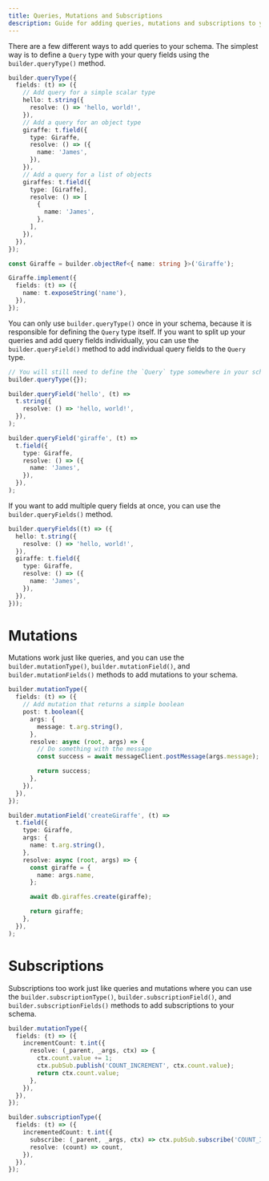 ```yaml
---
title: Queries, Mutations and Subscriptions
description: Guide for adding queries, mutations and subscriptions to your schema
---
```


There are a few different ways to add queries to your schema. The simplest way is to define a
`Query` type with your query fields using the `builder.queryType()` method.

```typescript
builder.queryType({
  fields: (t) => ({
    // Add query for a simple scalar type
    hello: t.string({
      resolve: () => 'hello, world!',
    }),
    // Add a query for an object type
    giraffe: t.field({
      type: Giraffe,
      resolve: () => ({
        name: 'James',
      }),
    }),
    // Add a query for a list of objects
    giraffes: t.field({
      type: [Giraffe],
      resolve: () => [
        {
          name: 'James',
        },
      ],
    }),
  }),
});

const Giraffe = builder.objectRef<{ name: string }>('Giraffe');

Giraffe.implement({
  fields: (t) => ({
    name: t.exposeString('name'),
  }),
});
```

You can only use `builder.queryType()` once in your schema, because it is responsible for defining
the `Query` type itself. If you want to split up your queries and add query fields individually, you
can use the `builder.queryField()` method to add individual query fields to the `Query` type.

```typescript
// You will still need to define the `Query` type somewhere in your schema to add individual query fields
builder.queryType({});

builder.queryField('hello', (t) =>
  t.string({
    resolve: () => 'hello, world!',
  }),
);

builder.queryField('giraffe', (t) =>
  t.field({
    type: Giraffe,
    resolve: () => ({
      name: 'James',
    }),
  }),
);
```

If you want to add multiple query fields at once, you can use the `builder.queryFields()` method.

```typescript
builder.queryFields((t) => ({
  hello: t.string({
    resolve: () => 'hello, world!',
  }),
  giraffe: t.field({
    type: Giraffe,
    resolve: () => ({
      name: 'James',
    }),
  }),
}));
```

# Mutations

Mutations work just like queries, and you can use the `builder.mutationType()`,
`builder.mutationField()`, and `builder.mutationFields()` methods to add mutations to your schema.

```typescript
builder.mutationType({
  fields: (t) => ({
    // Add mutation that returns a simple boolean
    post: t.boolean({
      args: {
        message: t.arg.string(),
      },
      resolve: async (root, args) => {
        // Do something with the message
        const success = await messageClient.postMessage(args.message);

        return success;
      },
    }),
  }),
});

builder.mutationField('createGiraffe', (t) =>
  t.field({
    type: Giraffe,
    args: {
      name: t.arg.string(),
    },
    resolve: async (root, args) => {
      const giraffe = {
        name: args.name,
      };

      await db.giraffes.create(giraffe);

      return giraffe;
    },
  }),
);
```
# Subscriptions

Subscriptions too work just like queries and mutations where you can use the `builder.subscriptionType()`,
`builder.subscriptionField()`, and `builder.subscriptionFields()` methods to add subscriptions to your
schema.

```typescript
builder.mutationType({
  fields: (t) => ({
    incrementCount: t.int({
      resolve: (_parent, _args, ctx) => {
        ctx.count.value += 1;
        ctx.pubSub.publish('COUNT_INCREMENT', ctx.count.value);
        return ctx.count.value;
      },
    }),
  }),
});

builder.subscriptionType({
  fields: (t) => ({
    incrementedCount: t.int({
      subscribe: (_parent, _args, ctx) => ctx.pubSub.subscribe('COUNT_INCREMENT'),
      resolve: (count) => count,
    }),
  }),
});
```